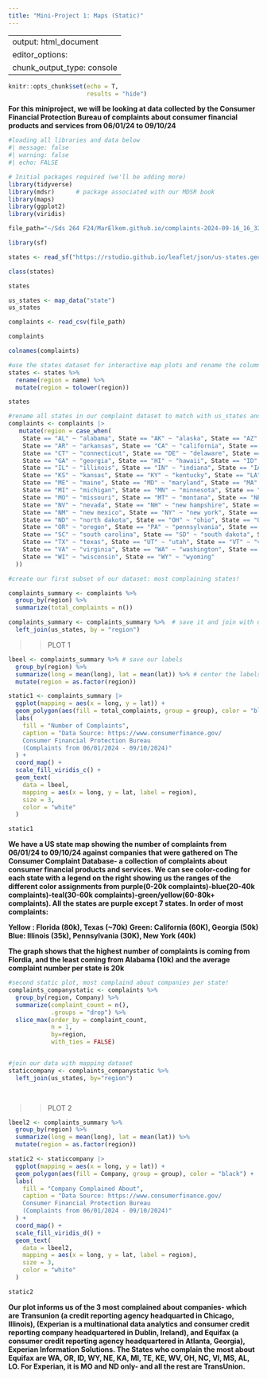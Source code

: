 ```yaml
---
title: "Mini-Project 1: Maps (Static)"
---
```


---
output: html_document
editor_options: 
  chunk_output_type: console
---

```r
knitr::opts_chunk$set(echo = T,
                      results = "hide")
```

**For this miniproject, we will be looking at data collected by the Consumer Financial Protection Bureau of complaints about consumer financial products and services from 06/01/24 to 09/10/24**

```r
#loading all libraries and data below
#| message: false
#| warning: false
#| echo: FALSE

# Initial packages required (we'll be adding more)
library(tidyverse)
library(mdsr)      # package associated with our MDSR book
library(maps)
library(ggplot2)
library(viridis)

file_path="~/Sds 264 F24/MarElkem.github.io/complaints-2024-09-16_16_32.csv"

library(sf) 

states <- read_sf("https://rstudio.github.io/leaflet/json/us-states.geojson")  

class(states) 

states

us_states <- map_data("state")
us_states

complaints <- read_csv(file_path)

complaints

colnames(complaints) 

```

```r

#use the states dataset for interactive map plots and rename the column "name" which indicates state in order to join with our variable dataset.
states <- states %>%
  rename(region = name) %>%               
  mutate(region = tolower(region))        

states  
```

```r

#rename all states in our complaint dataset to match with us_states and states
complaints <- complaints |> 
   mutate(region = case_when(
    State == "AL" ~ "alabama", State == "AK" ~ "alaska", State == "AZ" ~ "arizona",
    State == "AR" ~ "arkansas", State == "CA" ~ "california", State == "CO" ~ "colorado",
    State == "CT" ~ "connecticut", State == "DE" ~ "delaware", State == "FL" ~ "florida",
    State == "GA" ~ "georgia", State == "HI" ~ "hawaii", State == "ID" ~ "idaho",
    State == "IL" ~ "illinois", State == "IN" ~ "indiana", State == "IA" ~ "iowa",
    State == "KS" ~ "kansas", State == "KY" ~ "kentucky", State == "LA" ~ "louisiana",
    State == "ME" ~ "maine", State == "MD" ~ "maryland", State == "MA" ~ "massachusetts",
    State == "MI" ~ "michigan", State == "MN" ~ "minnesota", State == "MS" ~ "mississippi",
    State == "MO" ~ "missouri", State == "MT" ~ "montana", State == "NE" ~ "nebraska",
    State == "NV" ~ "nevada", State == "NH" ~ "new hampshire", State == "NJ" ~ "new jersey",
    State == "NM" ~ "new mexico", State == "NY" ~ "new york", State == "NC" ~ "north carolina",
    State == "ND" ~ "north dakota", State == "OH" ~ "ohio", State == "OK" ~ "oklahoma",
    State == "OR" ~ "oregon", State == "PA" ~ "pennsylvania", State == "RI" ~ "rhode island",
    State == "SC" ~ "south carolina", State == "SD" ~ "south dakota", State == "TN" ~ "tennessee",
    State == "TX" ~ "texas", State == "UT" ~ "utah", State == "VT" ~ "vermont",
    State == "VA" ~ "virginia", State == "WA" ~ "washington", State == "WV" ~ "west virginia",
    State == "WI" ~ "wisconsin", State == "WY" ~ "wyoming"
  )) 


```

```r
#create our first subset of our dataset: most complaining states!

complaints_summary <- complaints %>% 
  group_by(region) %>% 
  summarize(total_complaints = n())

complaints_summary <- complaints_summary %>%  # save it and join with us_states for static plot
  left_join(us_states, by = "region")

```

> > PLOT 1

```r
lbeel <- complaints_summary %>% # save our labels
  group_by(region) %>%
  summarize(long = mean(long), lat = mean(lat)) %>% # center the labels on the middle of every state
  mutate(region = as.factor(region))

static1 <- complaints_summary |>
  ggplot(mapping = aes(x = long, y = lat)) + 
  geom_polygon(aes(fill = total_complaints, group = group), color = "black") + 
  labs(
    fill = "Number of Complaints",
    caption = "Data Source: https://www.consumerfinance.gov/
    Consumer Financial Protection Bureau 
    (Complaints from 06/01/2024 - 09/10/2024)"
  ) +
  coord_map() + 
  scale_fill_viridis_c() +
  geom_text(
    data = lbeel, 
    mapping = aes(x = long, y = lat, label = region), 
    size = 3, 
    color = "white"
  )

static1
```

**We have a US state map showing the number of complaints from 06/01/24 to 09/10/24 against companies that were gathered on The Consumer Complaint Database- a collection of complaints about consumer financial products and services. We can see color-coding for each state with a legend on the right showing us the ranges of the different color assignments from purple(0-20k complaints)-blue(20-40k complaints)-teal(30-60k complaints)-green/yellow(60-80k+ complaints). All the states are purple except 7 states. In order of most complaints:**

**Yellow : Florida (80k), Texas (\~70k)** **Green: California (60K), Georgia (50k)** **Blue: Illinois (35k), Pennsylvania (30K), New York (40k)**

**The graph shows that the highest number of complaints is coming from Flordia, and the least coming from Alabama (10k) and the average complaint number per state is 20k**

```r

#second static plot, most complaind about companies per state!
complaints_companystatic <- complaints %>%
  group_by(region, Company) %>%
  summarize(complaint_count = n(),
            .groups = "drop") %>%  
  slice_max(order_by = complaint_count, 
            n = 1, 
            by=region, 
            with_ties = FALSE) 



```

```r

#join our data with mapping dataset
staticcompany <- complaints_companystatic %>% 
  left_join(us_states, by="region") 

  
```

> > PLOT 2

```r
lbeel2 <- complaints_summary %>%
  group_by(region) %>%
  summarize(long = mean(long), lat = mean(lat)) %>%
  mutate(region = as.factor(region))

static2 <- staticcompany |>
  ggplot(mapping = aes(x = long, y = lat)) + 
  geom_polygon(aes(fill = Company, group = group), color = "black") + 
  labs(
    fill = "Company Complained About",
    caption = "Data Source: https://www.consumerfinance.gov/
    Consumer Financial Protection Bureau 
    (Complaints from 06/01/2024 - 09/10/2024)"
  ) +
  coord_map() + 
  scale_fill_viridis_d() +
  geom_text(
    data = lbeel2, 
    mapping = aes(x = long, y = lat, label = region), 
    size = 3, 
    color = "white"
  )

static2
```

**Our plot informs us of the 3 most complained about companies- which are Transunion (a credit reporting agency headquarted in Chicago, Illinois), (Experian is a multinational data analytics and consumer credit reporting company headquartered in Dublin, Ireland), and Equifax (a consumer credit reporting agency headquartered in Atlanta, Georgia), Experian Information Solutions. The States who complain the most about Equifax are WA, OR, ID, WY, NE, KA, MI, TE, KE, WV, OH, NC, VI, MS, AL, LO. For Experian, it is MO and ND only- and all the rest are TransUnion.**
